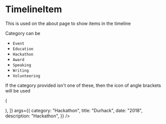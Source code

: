 


<Meta title="Design-System/About/TimelineItem" component={TimelineItem} />

# TimelineItem

This is used on the about page to show items in the timeline

Category can be

- `Event`
- `Education`
- `Hackathon`
- `Award`
- `Speaking`
- `Writing`
- `Volunteering`

If the category provided isn't one of these, then the icon of angle brackets will be used

<Canvas>
  <Story
    name="Single"
    decorators={[
      (Story) => (
        <ul>
          <Story />
        </ul>
      ),
    ]}
    args={{
      category: "Hackathon",
      title: "Durhack",
      date: "2018",
      description: "Hackathon",
    }}
  />
</Canvas>

<ArgsTable of={TimelineItem} story="Single" />

<Canvas>
  <Story name="All Examples">
    <ul className="max-w-md mx-auto">
      <TimelineItem
        category="Hackathon"
        title="DurHack"
        date="2018"
        description="Hackathon"
      />
      <TimelineItem
        category="Event"
        title="CyberUK"
        date="2022"
        description="Event"
      />
      <TimelineItem
        category="Education"
        title="Durham University"
        date="2021"
        description="Education"
      />
      <TimelineItem
        category="Award"
        title="Cloudflare Developer Challenge"
        date="2021"
        description="Award"
      />
      <TimelineItem
        category="Speaking"
        title="DurHack"
        date="2020"
        description="Speaking"
      />
      <TimelineItem
        category="Writing"
        title="Stack Overflow"
        date="2022"
        description="Writing"
      />
      <TimelineItem
        category="Volunteering"
        title="Durhack"
        date="2022"
        description="Volunteering"
      />
    </ul>
  </Story>
</Canvas>

